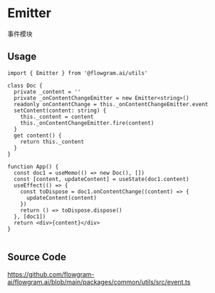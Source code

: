 # Emitter

事件模块


## Usage

```tsx pure
import { Emitter } from '@flowgram.ai/utils'

class Doc {
  private _content = ''
  private _onContentChangeEmitter = new Emitter<string>()
  readonly onContentChange = this._onContentChangeEmitter.event
  setContent(content: string) {
    this._content = content
    this._onContentChangeEmitter.fire(content)
  }
  get content() {
    return this._content
  }
}

function App() {
  const doc1 = useMemo(() => new Doc(), [])
  const [content, updateContent] = useState(doc1.content)
  useEffect(() => {
    const toDispose = doc1.onContentChange((content) => {
      updateContent(content)
    })
    return () => toDispose.dispose()
  }, [doc1])
  return <div>{content}</div>
}


```

## Source Code

https://github.com/flowgram-ai/flowgram.ai/blob/main/packages/common/utils/src/event.ts

